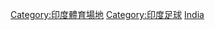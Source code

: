 {{Catnav|頁面分類|各種主題的頁面分類|按國家分類|各國體育|印度體育}}
{{Catnav|頁面分類|...|足球|各國足球|各國足球場}}
{{Catnav|頁面分類|...|体育|各國體育|印度體育}}
{{Catnav|頁面分類|...|各國體育|各國足球|各國足球場}}
{{Commons category|Association football venues in India}}

[[Category:印度體育場地|Category:印度體育場地]]
[[Category:印度足球|Category:印度足球]]
[[Category:各國足球場|India]]
